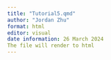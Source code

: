 ```yaml
---
title: "Tutorial5.qmd"
author: "Jordan Zhu"
format: html
editor: visual
date information: 26 March 2024
The file will render to html
---
```

